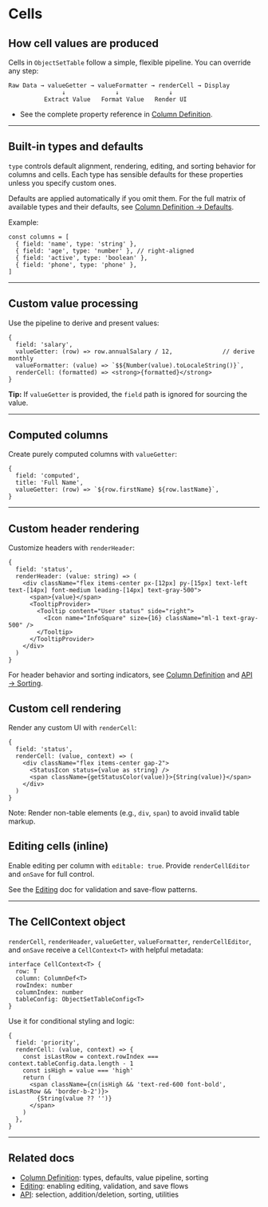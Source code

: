 
<Meta title="Data Display/Object Set Table/Docs/Cells" />

# Cells

## How cell values are produced

Cells in `ObjectSetTable` follow a simple, flexible pipeline. You can override any step:

```
Raw Data → valueGetter → valueFormatter → renderCell → Display
               ↓              ↓              ↓
          Extract Value   Format Value   Render UI
```

- See the complete property reference in [Column Definition](?path=/docs/data-display-object-set-table-docs-column-definition--readme).

---

## Built-in types and defaults

`type` controls default alignment, rendering, editing, and sorting behavior for columns and cells. Each type has sensible defaults for these properties unless you specify custom ones.

Defaults are applied automatically if you omit them. For the full matrix of available types and their defaults, see [Column Definition → Defaults](?path=/docs/data-display-object-set-table-docs-column-definition--readme#defaults-applied-by-objectsettable).

Example:

```tsx
const columns = [
  { field: 'name', type: 'string' },
  { field: 'age', type: 'number' }, // right-aligned
  { field: 'active', type: 'boolean' },
  { field: 'phone', type: 'phone' },
]
```

---

## Custom value processing

Use the pipeline to derive and present values:

```tsx
{
  field: 'salary',
  valueGetter: (row) => row.annualSalary / 12,              // derive monthly
  valueFormatter: (value) => `$${Number(value).toLocaleString()}`,
  renderCell: (formatted) => <strong>{formatted}</strong>
}
```

**Tip:** If `valueGetter` is provided, the `field` path is ignored for sourcing the value.

---

## Computed columns

Create purely computed columns with `valueGetter`:

```tsx
{
  field: 'computed',
  title: 'Full Name',
  valueGetter: (row) => `${row.firstName} ${row.lastName}`,
}
```

---

## Custom header rendering

Customize headers with `renderHeader`:

```tsx
{
  field: 'status',
  renderHeader: (value: string) => (
    <div className="flex items-center px-[12px] py-[15px] text-left text-[14px] font-medium leading-[14px] text-gray-500">
      <span>{value}</span>
      <TooltipProvider>
        <Tooltip content="User status" side="right">
          <Icon name="InfoSquare" size={16} className="ml-1 text-gray-500" />
        </Tooltip>
      </TooltipProvider>
    </div>
  )
}
```

For header behavior and sorting indicators, see [Column Definition](?path=/docs/data-display-object-set-table-docs-column-definition--readme) and [API → Sorting](?path=/docs/data-display-object-set-table-docs-api--readme#sorting-api).


## Custom cell rendering

Render any custom UI with `renderCell`:

```tsx
{
  field: 'status',
  renderCell: (value, context) => (
    <div className="flex items-center gap-2">
      <StatusIcon status={value as string} />
      <span className={getStatusColor(value)}>{String(value)}</span>
    </div>
  )
}
```

Note: Render non-table elements (e.g., `div`, `span`) to avoid invalid table markup.

## Editing cells (inline)

Enable editing per column with `editable: true`. Provide `renderCellEditor` and `onSave` for full control.

See the [Editing](?path=/docs/data-display-object-set-table-docs-editing--readme) doc for validation and save-flow patterns.

---

## The CellContext object

`renderCell`, `renderHeader`, `valueGetter`, `valueFormatter`, `renderCellEditor`, and `onSave` receive a `CellContext<T>` with helpful metadata:

```tsx
interface CellContext<T> {
  row: T
  column: ColumnDef<T>
  rowIndex: number
  columnIndex: number
  tableConfig: ObjectSetTableConfig<T>
}
```

Use it for conditional styling and logic:

```tsx
{
  field: 'priority',
  renderCell: (value, context) => {
    const isLastRow = context.rowIndex === context.tableConfig.data.length - 1
    const isHigh = value === 'high'
    return (
      <span className={cn(isHigh && 'text-red-600 font-bold', isLastRow && 'border-b-2')}>
        {String(value ?? '')}
      </span>
    )
  },
}
```

---

## Related docs

- [Column Definition](?path=/docs/data-display-object-set-table-docs-column-definition--readme): types, defaults, value pipeline, sorting
- [Editing](?path=/docs/data-display-object-set-table-docs-editing--readme): enabling editing, validation, and save flows
- [API](?path=/docs/data-display-object-set-table-docs-api--readme): selection, addition/deletion, sorting, utilities

